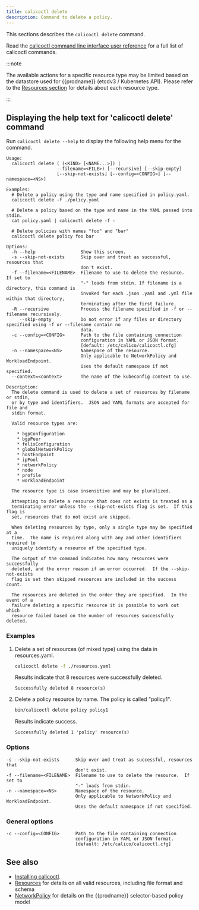 ```yaml
---
title: calicoctl delete
description: Command to delete a policy.
---
```


This sections describes the `calicoctl delete` command.

Read the [calicoctl command line interface user reference](overview.mdx)
for a full list of calicoctl commands.

:::note

The available actions for a specific resource type may be
limited based on the datastore used for {{prodname}} (etcdv3 / Kubernetes API).
Please refer to the
[Resources section](../resources/overview.mdx)
for details about each resource type.

:::

## Displaying the help text for 'calicoctl delete' command

Run `calicoctl delete --help` to display the following help menu for the
command.

```
Usage:
  calicoctl delete ( (<KIND> [<NAME...>]) |
                   --filename=<FILE>) [--recursive] [--skip-empty]
                   [--skip-not-exists] [--config=<CONFIG>] [--namespace=<NS>]

Examples:
  # Delete a policy using the type and name specified in policy.yaml.
  calicoctl delete -f ./policy.yaml

  # Delete a policy based on the type and name in the YAML passed into stdin.
  cat policy.yaml | calicoctl delete -f -

  # Delete policies with names "foo" and "bar"
  calicoctl delete policy foo bar

Options:
  -h --help                 Show this screen.
  -s --skip-not-exists      Skip over and treat as successful, resources that
                            don't exist.
  -f --filename=<FILENAME>  Filename to use to delete the resource.  If set to
                            "-" loads from stdin. If filename is a directory, this command is
                            invoked for each .json .yaml and .yml file within that directory,
                            terminating after the first failure.
  -R --recursive            Process the filename specified in -f or --filename recursively.
     --skip-empty           Do not error if any files or directory specified using -f or --filename contain no
                            data.
  -c --config=<CONFIG>      Path to the file containing connection
                            configuration in YAML or JSON format.
                            [default: /etc/calico/calicoctl.cfg]
  -n --namespace=<NS>       Namespace of the resource.
                            Only applicable to NetworkPolicy and WorkloadEndpoint.
                            Uses the default namespace if not specified.
  --context=<context>       The name of the kubeconfig context to use.

Description:
  The delete command is used to delete a set of resources by filename or stdin,
  or by type and identifiers.  JSON and YAML formats are accepted for file and
  stdin format.

  Valid resource types are:

    * bgpConfiguration
    * bgpPeer
    * felixConfiguration
    * globalNetworkPolicy
    * hostEndpoint
    * ipPool
    * networkPolicy
    * node
    * profile
    * workloadEndpoint

  The resource type is case insensitive and may be pluralized.

  Attempting to delete a resource that does not exists is treated as a
  terminating error unless the --skip-not-exists flag is set.  If this flag is
  set, resources that do not exist are skipped.

  When deleting resources by type, only a single type may be specified at a
  time.  The name is required along with any and other identifiers required to
  uniquely identify a resource of the specified type.

  The output of the command indicates how many resources were successfully
  deleted, and the error reason if an error occurred.  If the --skip-not-exists
  flag is set then skipped resources are included in the success count.

  The resources are deleted in the order they are specified.  In the event of a
  failure deleting a specific resource it is possible to work out which
  resource failed based on the number of resources successfully deleted.
```

### Examples

1. Delete a set of resources (of mixed type) using the data in resources.yaml.

   ```bash
   calicoctl delete -f ./resources.yaml
   ```

   Results indicate that 8 resources were successfully deleted.

   ```
   Successfully deleted 8 resource(s)
   ```

1. Delete a policy resource by name. The policy is called "policy1".

   ```bash
   bin/calicoctl delete policy policy1
   ```

   Results indicate success.

   ```
   Successfully deleted 1 'policy' resource(s)
   ```

### Options

```
-s --skip-not-exists      Skip over and treat as successful, resources that
                          don't exist.
-f --filename=<FILENAME>  Filename to use to delete the resource.  If set to
                          "-" loads from stdin.
-n --namespace=<NS>       Namespace of the resource.
                          Only applicable to NetworkPolicy and WorkloadEndpoint.
                          Uses the default namespace if not specified.
```

### General options

```
-c --config=<CONFIG>      Path to the file containing connection
                          configuration in YAML or JSON format.
                          [default: /etc/calico/calicoctl.cfg]
```

## See also

- [Installing calicoctl](../../maintenance/calicoctl/install.mdx).
- [Resources](../resources/overview.mdx) for details on all valid resources, including file format
  and schema
- [NetworkPolicy](../resources/networkpolicy.mdx) for details on the {{prodname}} selector-based policy model
